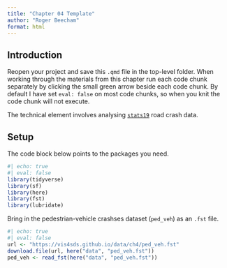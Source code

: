 ```yaml
---
title: "Chapter 04 Template"
author: "Roger Beecham"
format: html
---
```


## Introduction

Reopen your project and save this `.qmd` file in the top-level folder. When working through the materials from this chapter run each code chunk separately by clicking the small green arrow beside each code chunk. By default I have set `eval: false` on most code chunks, so when you knit the code chunk will not execute.

The technical element involves analysing [`stats19`](https://data.gov.uk/dataset/cb7ae6f0-4be6-4935-9277-47e5ce24a11f/road-safety-data) road crash data.

## Setup

The code block below points to the packages you need.

```r
#| echo: true
#| eval: false
library(tidyverse) 
library(sf) 
library(here) 
library(fst) 
library(lubridate) 
```

Bring in the pedestrian-vehicle crashses dataset (`ped_veh`) as an `.fst` file.

```r
#| echo: true
#| eval: false
url <- "https://vis4sds.github.io/data/ch4/ped_veh.fst"
download.file(url, here("data", "ped_veh.fst"))
ped_veh <- read_fst(here("data", "ped_veh.fst"))
```
